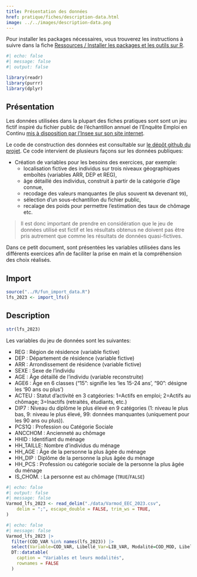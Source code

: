 ```yaml
---
title: Présentation des données
href: pratique/fiches/description-data.html
image: ../../images/description-data.png
---
```



Pour installer les packages nécessaires, vous trouverez les instructions à suivre 
dans la fiche [Ressources / Installer les packages et les outils sur R](../../ressources/fiches/outils-install.html). 


```r
#| echo: false
#| message: false
#| output: false

library(readr)
library(purrr)
library(dplyr)
```


## Présentation

Les données utilisées dans la plupart des fiches pratiques sont sont un jeu fictif inspiré du fichier public de l'échantillon annuel de l'Enquête Emploi en Continu 
[mis à disposition par l'Insee sur son site internet](https://www.insee.fr/fr/statistiques/6654604).

Le code de construction des données est consultable sur 
[le dépôt github du projet](https://github.com/InseeFrLab/formation_protection_donnees/blob/main/pratique/R/prepa_data.R). Ce code intervient de plusieurs façons sur les données publiques:

- Création de variables pour les besoins des exercices, par exemple:
  - localisation fictive des individus sur trois niveaux géographiques emboîtés (variables ARR, DEP et REG),
  - âge détaillé des individus, construit à partir de la catégorie d'âge connue,
  - recodage des valeurs manquantes (le plus souvent `NA` devenant `99`),
  - sélection d'un sous-échantillon du fichier public,
  - recalage des poids pour permettre l'estimation des taux de chômage etc.


> Il est donc important de prendre en considération que le jeu de données 
utilisé est fictif et les résultats obtenus ne doivent pas être pris autrement 
que comme les résultats de données quasi-fictives.


Dans ce petit document, sont présentées les variables utilisées dans les différents exercices afin 
de faciliter la prise en main et la compréhension des choix réalisés.

## Import


```r
source("../R/fun_import_data.R")
lfs_2023 <- import_lfs()
```


## Description

```r
str(lfs_2023)
```

Les variables du jeu de données sont les suivantes:

- REG      : Région de résidence (variable fictive)
- DEP      : Département de résidence (variable fictive)
- ARR      : Arrondissement de résidence (variable fictive)
- SEXE     : Sexe de l'individu
- AGE      : Âge détaillé de l'individu (variable reconstruite)
- AGE6     : Âge en 6 classes ("15": signifie les 'les 15-24 ans', "90": désigne les '90 ans ou plus')
- ACTEU    : Statut d'activité en 3 catgéories: 1=Actifs en emploi; 2=Actifs au chômage; 3=Inactifs (retraités, étudiants, etc.)
- DIP7     : Niveau du diplôme le plus élevé en 9 catégories (1: niveau le plus bas, 9: niveau le plus élevé, 99: données manquantes (uniquement pour les 90 ans ou plus)).
- PCS1Q    : Profession ou Catégorie Sociale 
- ANCCHOM  : Ancienneté au chômage
- HHID     : Identifiant du ménage
- HH_TAILLE: Nombre d'individus du ménage
- HH_AGE   : Âge de la personne la plus âgée du ménage
- HH_DIP   : Diplôme de la personne la plus âgée du ménage
- HH_PCS   : Profession ou catégorie sociale de la personne la plus âgée du ménage
- IS_CHOM. : La personne est au chômage (`TRUE`/`FALSE`)


```r
#| echo: false
#| output: false
#| message: false
Varmod_lfs_2023 <- read_delim("./data/Varmod_EEC_2023.csv", 
    delim = ";", escape_double = FALSE, trim_ws = TRUE,
)
```


```r
#| echo: false
#| message: false
Varmod_lfs_2023 |> 
  filter(COD_VAR %in% names(lfs_2023)) |>
  select(Variable=COD_VAR, Libellé_Var=LIB_VAR, Modalité=COD_MOD, Libellé_Mod=LIB_MOD) |> 
  DT::datatable(
    caption = "Variables et leurs modalités",
    rownames = FALSE
  )
```

